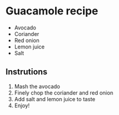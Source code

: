 # Guacamole recipe
 - Avocado
 - Coriander
 - Red onion
 - Lemon juice
 - Salt

## Instrutions
 1. Mash the avocado
 2. Finely chop the coriander and red onion
 3. Add salt and lemon juice to taste
 4. Enjoy!
